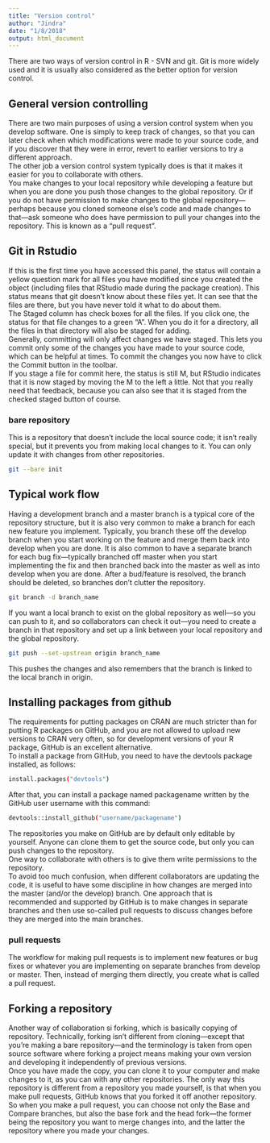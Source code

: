 ```yaml
---
title: "Version control"
author: "Jindra"
date: "1/8/2018"
output: html_document
---
```

There are two ways of version control in R - SVN and git. Git is more widely used and it is usually also considered as the better option for version control.
 
## General version controlling
There are two main purposes of using a version control system when you develop software. One is simply to keep track of changes, so that you can later check when which modifications were made to your source code, and if you discover that they were in error, revert to earlier versions to try a different approach.  
The other job a version control system typically does is that it makes it easier for you to collaborate with others.  
 You make changes to your local repository while developing a feature but when you are done you push those changes to the global repository. Or if you do not have permission to make changes to the global repository—perhaps because you cloned someone else’s code and made changes to that—ask someone who does have permission to pull your changes into the repository. This is known as a “pull request”.
 
## Git in Rstudio
If this is the first time you have accessed this panel, the status will contain a yellow question mark for all files you have modified since you created the object (including files that RStudio made during the package creation). This status means that git doesn’t know about these files yet. It can see that the files are there, but you have never told it what to do about them.  
The Staged column has check boxes for all the files. If you click one, the status for that file changes to a green “A”. When you do it for a directory, all the files in that directory will also be staged for adding.  
Generally, committing will only affect changes we have staged. This lets you commit only some of the changes you have made to your source code, which can be helpful at times. To commit the changes you now have to click the Commit button in the toolbar.  
If you stage a file for commit here, the status is still M, but RStudio indicates that it is now staged by moving the M to the left a little. Not that you really need that feedback, because you can also see that it is staged from the checked staged button of course.  

### bare repository
This is a repository that doesn’t include the local source code; it isn’t really special, but it prevents you from making local changes to it. You can only update it with changes from other repositories.
```bash
git --bare init
```

## Typical work flow
Having a development branch and a master branch is a typical core of the repository structure, but it is also very common to make a branch for each new feature you implement. Typically, you branch these off the develop branch when you start working on the feature and merge them back into develop when you are done.
It is also common to have a separate branch for each bug fix—typically branched off master when you start implementing the fix and then branched back into the master as well as into develop when you are done. After a bud/feature is resolved, the branch should be deleted, so branches don't clutter the repository.
```bash
git branch -d branch_name
```
If you want a local branch to exist on the global repository as well—so you can push to it, and so collaborators can check it out—you need to create a branch in that repository and set up a link between your local repository and the global repository.
```bash
git push --set-upstream origin branch_name
```
This pushes the changes and also remembers that the branch is linked to the local branch in origin.

## Installing packages from github
The requirements for putting packages on CRAN are much stricter than for putting R packages on GitHub, and you are not allowed to upload new versions to CRAN very often, so for development versions of your R package, GitHub is an excellent alternative.  
To install a package from GitHub, you need to have the devtools package installed, as follows:
```bash
install.packages("devtools")
```
After that, you can install a package named packagename written by the GitHub user username with this command:
```bash
devtools::install_github("username/packagename")
```
The repositories you make on GitHub are by default only editable by yourself. Anyone can clone them to get the source code, but only you can push changes to the repository.  
One way to collaborate with others is to give them write permissions to the repository.  
To avoid too much confusion, when different collaborators are updating the code, it is useful to have some discipline in how changes are merged into the master (and/or the develop) branch. One approach that is recommended and supported by GitHub is to make changes in separate branches and then use so-called pull requests to discuss changes before they are merged into the main branches.

### pull requests
The workflow for making pull requests is to implement new features or bug fixes or whatever you are implementing on separate branches from develop or master. Then, instead of merging them directly, you create what is called a pull request.

## Forking a repository
Another way of collaboration si forking, which is basically copying of repository. Technically, forking isn’t different from cloning—except that you’re making a bare repository—and the terminology is taken from open source software where forking a project means making your own version and developing it independently of previous versions.  
Once you have made the copy, you can clone it to your computer and make changes to it, as you can with any other repositories. The only way this repository is different from a repository you made yourself, is that when you make pull requests, GitHub knows that you forked it off another repository. So when you make a pull request, you can choose not only the Base and Compare branches, but also the base fork and the head fork—the former being the repository you want to merge changes into, and the latter the repository where you made your changes.
